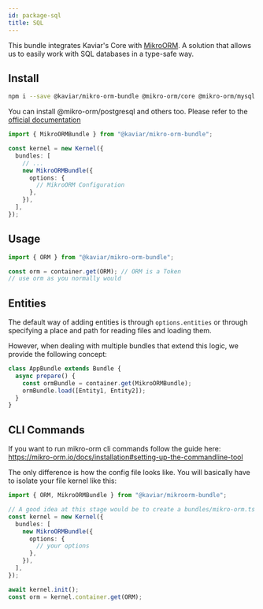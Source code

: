 ```yaml
---
id: package-sql
title: SQL
---
```



<PackageHeader version="1.0.0" packageName="mikroorm-bundle" containsTypeDefs />

This bundle integrates Kaviar's Core with [MikroORM](<(https://mikro-orm.io/docs/installation)>). A solution that allows us to easily work with SQL databases in a type-safe way.

## Install

```bash
npm i --save @kaviar/mikro-orm-bundle @mikro-orm/core @mikro-orm/mysql
```

You can install @mikro-orm/postgresql and others too. Please refer to the [official documentation](https://mikro-orm.io/docs/installation)

```ts
import { MikroORMBundle } from "@kaviar/mikro-orm-bundle";

const kernel = new Kernel({
  bundles: [
    // ...
    new MikroORMBundle({
      options: {
        // MikroORM Configuration
      },
    }),
  ],
});
```

## Usage

```ts
import { ORM } from "@kaviar/mikro-orm-bundle";

const orm = container.get(ORM); // ORM is a Token
// use orm as you normally would
```

## Entities

The default way of adding entities is through `options.entities` or through specifying a place and path for reading files and loading them.

However, when dealing with multiple bundles that extend this logic, we provide the following concept:

```ts
class AppBundle extends Bundle {
  async prepare() {
    const ormBundle = container.get(MikroORMBundle);
    ormBundle.load([Entity1, Entity2]);
  }
}
```

## CLI Commands

If you want to run mikro-orm cli commands follow the guide here: https://mikro-orm.io/docs/installation#setting-up-the-commandline-tool

The only difference is how the config file looks like. You will basically have to isolate your file kernel like this:

```ts
import { ORM, MikroORMBundle } from "@kaviar/mikroorm-bundle";

// A good idea at this stage would be to create a bundles/mikro-orm.ts which you import in your main kernel and the config file
const kernel = new Kernel({
  bundles: [
    new MikroORMBundle({
      options: {
        // your options
      },
    }),
  ],
});

await kernel.init();
const orm = kernel.container.get(ORM);
```
